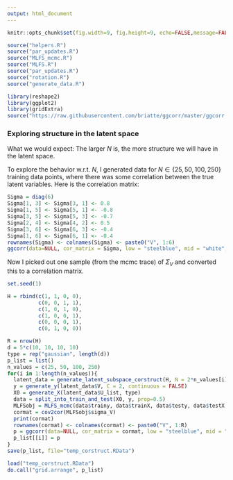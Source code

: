 ```yaml
---
output: html_document
---
```


```r
knitr::opts_chunk$set(fig.width=9, fig.height=9, echo=FALSE,message=FALSE ,warnings=FALSE)
```

```r
source("helpers.R")
source("par_updates.R")
source("MLFS_mcmc.R")
source("MLFS.R")
source("par_updates.R")
source("rotation.R")
source("generate_data.R")

library(reshape2)
library(ggplot2)
library(gridExtra)
source("https://raw.githubusercontent.com/briatte/ggcorr/master/ggcorr.R")

```

### Exploring structure in the latent space

What we would expect: The larger $N$ is, the more structure we will have in the latent space. 

To explore the behavior w.r.t. $N$, I generated data for $N \in \{25, 50, 100, 250\}$ training data points, where there was some correlation between the true latent variables. Here is the correlation matrix:

```r
Sigma = diag(6)
Sigma[1, 3] <- Sigma[3, 1] <- 0.8
Sigma[1, 5] <- Sigma[5, 1] <- -0.8
Sigma[3, 5] <- Sigma[5, 3] <- -0.7
Sigma[2, 4] <- Sigma[4, 2] <- 0.5
Sigma[3, 6] <- Sigma[6, 3] <- -0.4
Sigma[1, 6] <- Sigma[6, 1] <- -0.4
rownames(Sigma) <- colnames(Sigma) <- paste0("V", 1:6)
ggcorr(data=NULL, cor_matrix = Sigma, low = "steelblue", mid = "white", high = "darkred") + ggtitle(sprintf("True correlation matrix"))
```


Now I picked out one sample (from the mcmc trace) of $\Sigma_V$ and converted this to a correlation matrix. 


```r
set.seed(1)

H = rbind(c(1, 1, 0, 0), 
          c(0, 0, 1, 1), 
          c(1, 0, 1, 0), 
          c(1, 0, 0, 1),
          c(0, 0, 0, 1), 
          c(0, 1, 0, 0))

R = nrow(H)
d = 5*c(10, 10, 10, 10)
type = rep("gaussian", length(d))
p_list = list()
n_values = c(25, 50, 100, 250)
for(i in 1:length(n_values)){
  latent_data = generate_latent_subspace_corstruct(H, N = 2*n_values[i], Sigma, d = d, gamma = 10)
  y = generate_y(latent_data$V, C = 2, continuous = FALSE)
  X0 = generate_X(latent_data$U_list, type)
  data = split_into_train_and_test(X0, y, prop=0.5)
  MLFSobj = MLFS_mcmc(data$trainy, data$trainX, data$testy, data$testX, type, R, max_iter=2000, verbose=TRUE, label_switching = FALSE)
  cormat = cov2cor(MLFSobj$sigma_V)
  print(cormat)
  rownames(cormat) <- colnames(cormat) <- paste0("V", 1:R)
  p = ggcorr(data=NULL, cor_matrix = cormat, low = "steelblue", mid = "white", high = "darkred") + ggtitle(sprintf("Correlation structure in the latent space for N = %d", n_values[i]))
  p_list[[i]] = p
}
save(p_list, file="temp_corstruct.RData")
```

```r
load("temp_corstruct.RData")
do.call("grid.arrange", p_list)
```

